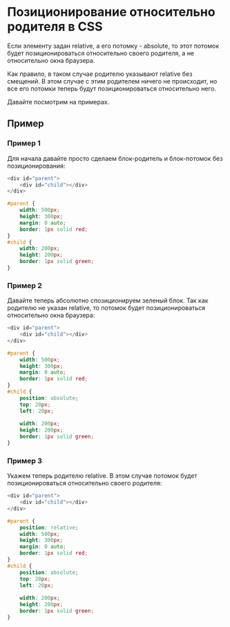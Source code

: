 # Позиционирование относительно родителя в CSS

Если элементу задан relative, а его потомку - absolute, то этот потомок будет позиционироваться относительно своего родителя, а не относительно окна браузера.

Как правило, в таком случае родителю указывают relative без смещений. В этом случае с этим родителем ничего не происходит, но все его потомки теперь будут позиционироваться относительно него.

Давайте посмотрим на примерах.

## Пример

### Пример 1

Для начала давайте просто сделаем блок-родитель и блок-потомок без позиционирования:

```js showLineNumbers copy 
<div id="parent">
	<div id="child"></div>
</div>
```

```css showLineNumbers copy
#parent {
	width: 500px;
	height: 300px;
	margin: 0 auto;
	border: 1px solid red;
}
#child {
	width: 200px;
	height: 200px;
	border: 1px solid green;
}
```

### Пример 2

Давайте теперь абсолютно спозиционируем зеленый блок. Так как родителю не указан relative, то потомок будет позиционироваться относительно окна браузера:

```js showLineNumbers copy
<div id="parent">
	<div id="child"></div>
</div>
```

```css showLineNumbers copy
#parent {
	width: 500px;
	height: 300px;
	margin: 0 auto;
	border: 1px solid red;
}
#child {
	position: absolute;
	top: 20px;
	left: 20px;
	
	width: 200px;
	height: 200px;
	border: 1px solid green;
}
```

### Пример 3

Укажем теперь родителю relative. В этом случае потомок будет позиционироваться относительно своего родителя:

```js showLineNumbers copy
<div id="parent">
	<div id="child"></div>
</div>
```

```css showLineNumbers copy 
#parent {
	position: relative;
	width: 500px;
	height: 300px;
	margin: 0 auto;
	border: 1px solid red;
}
#child {
	position: absolute;
	top: 20px;
	left: 20px;
	
	width: 200px;
	height: 200px;
	border: 1px solid green;
}
```